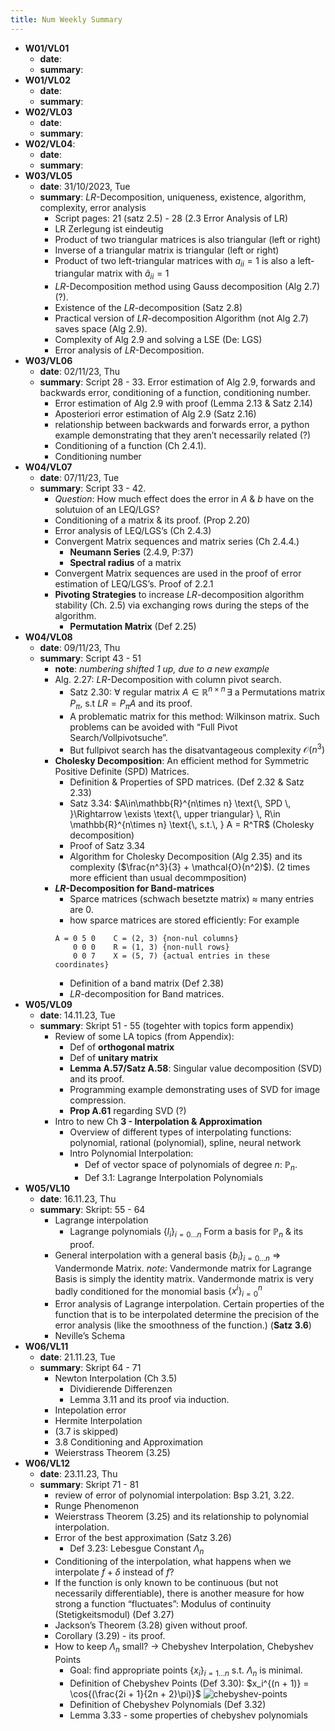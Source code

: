 ```yaml
---
title: Num Weekly Summary
---
```


* **W01/VL01**
  * **date**: 
  * **summary**: 
* **W01/VL02**
  * **date**:
  * **summary**:
* **W02/VL03**
  * **date**:
  * **summary**:
* **W02/VL04**:
  * **date**:
  * **summary**:
* **W03/VL05**
  * **date**: 31/10/2023, Tue
  * **summary**: $LR$-Decomposition, uniqueness, existence, algorithm, complexity, error analysis
    * Script pages: 21 (satz 2.5) - 28 (2.3 Error Analysis of LR)
    * LR Zerlegung ist eindeutig
    * Product of two triangular matrices is also triangular (left or right)
    * Inverse of a triangular matrix is triangular (left or right)
    * Product of two left-triangular matrices with $a_{ii} = 1$ is also a left-triangular matrix with $\tilde{a}_{ii} = 1$
    * $LR$-Decomposition method using Gauss decomposition (Alg 2.7) (?).
    * Existence of the $LR$-decomposition (Satz 2.8)
    * Practical version of $LR$-decomposition Algorithm (not Alg 2.7) saves space (Alg 2.9).
    * Complexity of Alg 2.9 and solving a LSE (De: LGS)
    * Error analysis of $LR$-Decomposition.
* **W03/VL06**
  * **date**: 02/11/23, Thu
  * **summary**: Script 28 - 33. Error estimation of Alg 2.9, forwards and backwards error, conditioning of a function, conditioning number. 
    * Error estimation of Alg 2.9 with proof (Lemma 2.13 & Satz 2.14)
    * Aposteriori error estimation of Alg 2.9 (Satz 2.16)
    * relationship between backwards and forwards error, a python example demonstrating that they aren't necessarily related (?)
    * Conditioning of a function (Ch 2.4.1). 
    * Conditioning number
* **W04/VL07**
  * **date**: 07/11/23, Tue
  * **summary**: Script 33 - 42. 
    * *Question*: How much effect does the error in $A$ & $b$ have on the solutuion of an LEQ/LGS? 
    * Conditioning of a matrix & its proof. (Prop 2.20)
    * Error analysis of LEQ/LGS's (Ch 2.4.3)
    * Convergent Matrix sequences and  matrix series (Ch 2.4.4.)
      * **Neumann Series** (2.4.9, P:37)
      * **Spectral radius** of a matrix
    * Convergent Matrix sequences are used in the proof of error estimation of LEQ/LGS's. Proof of 2.2.1
    * **Pivoting Strategies** to increase $LR$-decomposition algorithm stability (Ch. 2.5) via exchanging rows during the steps of the algorithm.
      * **Permutation Matrix** (Def 2.25)
* **W04/VL08**
  * **date**: 09/11/23, Thu
  * **summary**: Script 43 - 51
    * **note**: *numbering shifted 1 up, due to a new example*
    * Alg. 2.27: $LR$-Decomposition with column pivot search. 
      * Satz 2.30: $\forall$ regular matrix $A \in \mathbb{R}^{n\times n}\, \exists$ a Permutations matrix $P_{\pi}$, s.t $LR = P_{\pi}A$ and its proof.
      * A problematic matrix for this method: Wilkinson matrix. Such problems can be avoided with "Full Pivot Search/Vollpivotsuche". 
      * But fullpivot search has the disatvantageous complexity $\mathcal{O}(n^3)$
    * **Cholesky Decomposition**: An efficient method for Symmetric Positive Definite (SPD) Matrices.
      * Definition & Properties of SPD matrices. (Def 2.32 & Satz 2.33)
      * Satz 3.34: $A\in\mathbb{R}^{n\times n} \text{\, SPD \, }\Rightarrow \exists \text{\, upper triangular} \, R\in \mathbb{R}^{n\times n} \text{\, s.t.\, } A = R^TR$ (Cholesky decomposition) 
      * Proof of Satz 3.34
      * Algorithm for Cholesky Decomposition (Alg 2.35) and its complexity ($\frac{n^3}{3} + \mathcal{O}(n^2)$). (2 times more efficient than usual decommposition)
    * **$LR$-Decomposition for Band-matrices**
      * Sparce matrices (schwach besetzte matrix) $\approx$ many entries are 0. 
      * how sparce matrices are stored efficiently: For example

      ```text
      A = 0 5 0    C = (2, 3) {non-nul columns}
          0 0 0    R = (1, 3) {non-null rows}
          0 0 7    X = (5, 7) {actual entries in these coordinates}
      ```

      * Definition of a band matrix (Def 2.38)
      * $LR$-decomposition for Band matrices. 
* **W05/VL09**
  * **date**: 14.11.23, Tue
  * **summary**: Skript 51 - 55 (togehter with topics form appendix)
    * Review of some LA topics (from Appendix): 
      * Def of **orthogonal matrix**
      * Def of **unitary matrix**
      * **Lemma A.57/Satz A.58**: Singular value decomposition (SVD) and its proof. 
      * Programming example demonstrating uses of SVD for image compression.
      * **Prop A.61** regarding SVD (?)
    * Intro to new Ch **3 - Interpolation & Approximation**
      * Overview of different types of interpolating functions: polynomial, rational (polynomial), spline, neural network
      * Intro Polynomial Interpolation:
        * Def of vector space of polynomials of degree $n$:  $\mathbb{P}_n$. 
        * Def 3.1: Lagrange Interpolation Polynomials
* **W05/VL10**
  * **date**: 16.11.23, Thu
  * **summary**: Skript: 55 - 64
    * Lagrange interpolation
      * Lagrange polynomials $\{l_i\}_{i=0\dots n}$ Form a basis for $\mathbb{P}_n$ & its proof.
    * General interpolation with a general basis $\{b_i\}_{i=0\dots n}$ $\Rightarrow$ Vandermonde Matrix. *note*:  Vandermonde matrix for Lagrange Basis is simply the identity matrix. Vandermonde matrix is very badly conditioned for the monomial basis $\{x^i\}_{i=0}^n$
    * Error analysis of Lagrange interpolation. Certain properties of the function that is to be interpolated determine the precision of the error analysis (like the smoothness of the function.) (**Satz 3.6**)
    * Neville's Schema
* **W06/VL11**
  * **date**: 21.11.23, Tue
  * **summary**: Skript 64 - 71
    * Newton Interpolation (Ch 3.5)
      * Dividierende Differenzen
      * Lemma 3.11 and its proof via induction.
    * Intepolation error
    * Hermite Interpolation 
    * (3.7 is skipped)
    * 3.8 Conditioning and Approximation
    * Weierstrass Theorem (3.25)
* **W06/VL12**
  * **date**: 23.11.23, Thu
  * **summary**: Skript 71 - 81
    * review of error of polynomial interpolation: Bsp 3.21, 3.22. 
    * Runge Phenomenon
    * Weierstrass Theorem (3.25) and its relationship to polynomial interpolation.
    * Error of the best approximation (Satz 3.26)
      * Def 3.23: Lebesgue Constant $\Lambda_n$
    * Conditioning of the interpolation, what happens when we interpolate $f + \delta$ instead of $f$? 
    * If the function is only known to be continuous (but not necessarily differentiable), there is another measure for how strong a function "fluctuates": Modulus of continuity (Stetigkeitsmodul) (Def 3.27)
    * Jackson's Theorem (3.28) given without proof. 
    * Corollary (3.29) - its proof. 
    * How to keep $\Lambda_n$ small? $\rightarrow$ Chebyshev Interpolation, Chebyshev Points
      * Goal: find appropriate points $\{x_i\}_{i=1\dots n}$ s.t. $\Lambda_n$ is minimal. 
      * Definition of Chebyshev Points (Def 3.30): $x_i^{(n + 1)} = \cos{(\frac{2i + 1}{2n + 2}\pi)}$
![chebyshev-points](./imgs/chebyshev-points.png)
      * Definition of Chebyshev Polynomials (Def 3.32)
      * Lemma 3.33 - some properties of chebyshev polynomials
